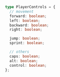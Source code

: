 ```ts
type PlayerControls = {
  // movement
  forward: boolean;
  left: boolean;
  backward: boolean;
  right: boolean;

  jump: boolean;
  sprint: boolean;

  // others
  caps: boolean;
  alt: boolean;
  control: boolean;
};
```
